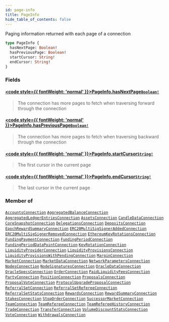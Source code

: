 ```yaml
---
id: page-info
title: PageInfo
hide_table_of_contents: false
---
```








Paging information returned with each page of a connection

```graphql
type PageInfo {
  hasNextPage: Boolean!
  hasPreviousPage: Boolean!
  startCursor: String!
  endCursor: String!
}
```


### Fields

#### [<code style={{ fontWeight: 'normal' }}>PageInfo.<b>hasNextPage</b></code>](#)<Bullet />[`Boolean!`](/testnet/api/graphql/scalars/boolean) <Badge class="secondary" text="non-null"/> <Badge class="secondary" text="scalar"/>
> The connection has more pages to fetch when traversing forward through the connection
> 

#### [<code style={{ fontWeight: 'normal' }}>PageInfo.<b>hasPreviousPage</b></code>](#)<Bullet />[`Boolean!`](/testnet/api/graphql/scalars/boolean) <Badge class="secondary" text="non-null"/> <Badge class="secondary" text="scalar"/>
> The connection has more pages to fetch when traversing backward through the connection
> 

#### [<code style={{ fontWeight: 'normal' }}>PageInfo.<b>startCursor</b></code>](#)<Bullet />[`String!`](/testnet/api/graphql/scalars/string) <Badge class="secondary" text="non-null"/> <Badge class="secondary" text="scalar"/>
> The first cursor in the current page
> 

#### [<code style={{ fontWeight: 'normal' }}>PageInfo.<b>endCursor</b></code>](#)<Bullet />[`String!`](/testnet/api/graphql/scalars/string) <Badge class="secondary" text="non-null"/> <Badge class="secondary" text="scalar"/>
> The last cursor in the current page
> 



### Member of

[`AccountsConnection`](/testnet/api/graphql/objects/accounts-connection)  <Badge class="secondary" text="object"/><Bullet />[`AggregatedBalanceConnection`](/testnet/api/graphql/objects/aggregated-balance-connection)  <Badge class="secondary" text="object"/><Bullet />[`AggregatedLedgerEntriesConnection`](/testnet/api/graphql/objects/aggregated-ledger-entries-connection)  <Badge class="secondary" text="object"/><Bullet />[`AssetsConnection`](/testnet/api/graphql/objects/assets-connection)  <Badge class="secondary" text="object"/><Bullet />[`CandleDataConnection`](/testnet/api/graphql/objects/candle-data-connection)  <Badge class="secondary" text="object"/><Bullet />[`CoreSnapshotConnection`](/testnet/api/graphql/objects/core-snapshot-connection)  <Badge class="secondary" text="object"/><Bullet />[`DelegationsConnection`](/testnet/api/graphql/objects/delegations-connection)  <Badge class="secondary" text="object"/><Bullet />[`DepositsConnection`](/testnet/api/graphql/objects/deposits-connection)  <Badge class="secondary" text="object"/><Bullet />[`EpochRewardSummaryConnection`](/testnet/api/graphql/objects/epoch-reward-summary-connection)  <Badge class="secondary" text="object"/><Bullet />[`ERC20MultiSigSignerAddedConnection`](/testnet/api/graphql/objects/erc20-multi-sig-signer-added-connection)  <Badge class="secondary" text="object"/><Bullet />[`ERC20MultiSigSignerRemovedConnection`](/testnet/api/graphql/objects/erc20-multi-sig-signer-removed-connection)  <Badge class="secondary" text="object"/><Bullet />[`EthereumKeyRotationsConnection`](/testnet/api/graphql/objects/ethereum-key-rotations-connection)  <Badge class="secondary" text="object"/><Bullet />[`FundingPaymentConnection`](/testnet/api/graphql/objects/funding-payment-connection)  <Badge class="secondary" text="object"/><Bullet />[`FundingPeriodConnection`](/testnet/api/graphql/objects/funding-period-connection)  <Badge class="secondary" text="object"/><Bullet />[`FundingPeriodDataPointConnection`](/testnet/api/graphql/objects/funding-period-data-point-connection)  <Badge class="secondary" text="object"/><Bullet />[`KeyRotationConnection`](/testnet/api/graphql/objects/key-rotation-connection)  <Badge class="secondary" text="object"/><Bullet />[`LiquidityProviderConnection`](/testnet/api/graphql/objects/liquidity-provider-connection)  <Badge class="secondary" text="object"/><Bullet />[`LiquidityProvisionsConnection`](/testnet/api/graphql/objects/liquidity-provisions-connection)  <Badge class="secondary" text="object"/><Bullet />[`LiquidityProvisionsWithPendingConnection`](/testnet/api/graphql/objects/liquidity-provisions-with-pending-connection)  <Badge class="secondary" text="object"/><Bullet />[`MarginConnection`](/testnet/api/graphql/objects/margin-connection)  <Badge class="secondary" text="object"/><Bullet />[`MarketConnection`](/testnet/api/graphql/objects/market-connection)  <Badge class="secondary" text="object"/><Bullet />[`MarketDataConnection`](/testnet/api/graphql/objects/market-data-connection)  <Badge class="secondary" text="object"/><Bullet />[`NetworkParametersConnection`](/testnet/api/graphql/objects/network-parameters-connection)  <Badge class="secondary" text="object"/><Bullet />[`NodesConnection`](/testnet/api/graphql/objects/nodes-connection)  <Badge class="secondary" text="object"/><Bullet />[`NodeSignaturesConnection`](/testnet/api/graphql/objects/node-signatures-connection)  <Badge class="secondary" text="object"/><Bullet />[`OracleDataConnection`](/testnet/api/graphql/objects/oracle-data-connection)  <Badge class="secondary" text="object"/><Bullet />[`OracleSpecsConnection`](/testnet/api/graphql/objects/oracle-specs-connection)  <Badge class="secondary" text="object"/><Bullet />[`OrderConnection`](/testnet/api/graphql/objects/order-connection)  <Badge class="secondary" text="object"/><Bullet />[`PaidLiquidityFeesConnection`](/testnet/api/graphql/objects/paid-liquidity-fees-connection)  <Badge class="secondary" text="object"/><Bullet />[`PartyConnection`](/testnet/api/graphql/objects/party-connection)  <Badge class="secondary" text="object"/><Bullet />[`PositionConnection`](/testnet/api/graphql/objects/position-connection)  <Badge class="secondary" text="object"/><Bullet />[`ProposalsConnection`](/testnet/api/graphql/objects/proposals-connection)  <Badge class="secondary" text="object"/><Bullet />[`ProposalVoteConnection`](/testnet/api/graphql/objects/proposal-vote-connection)  <Badge class="secondary" text="object"/><Bullet />[`ProtocolUpgradeProposalConnection`](/testnet/api/graphql/objects/protocol-upgrade-proposal-connection)  <Badge class="secondary" text="object"/><Bullet />[`ReferralSetConnection`](/testnet/api/graphql/objects/referral-set-connection)  <Badge class="secondary" text="object"/><Bullet />[`ReferralSetRefereeConnection`](/testnet/api/graphql/objects/referral-set-referee-connection)  <Badge class="secondary" text="object"/><Bullet />[`ReferralSetStatsConnection`](/testnet/api/graphql/objects/referral-set-stats-connection)  <Badge class="secondary" text="object"/><Bullet />[`RewardsConnection`](/testnet/api/graphql/objects/rewards-connection)  <Badge class="secondary" text="object"/><Bullet />[`RewardSummaryConnection`](/testnet/api/graphql/objects/reward-summary-connection)  <Badge class="secondary" text="object"/><Bullet />[`StakesConnection`](/testnet/api/graphql/objects/stakes-connection)  <Badge class="secondary" text="object"/><Bullet />[`StopOrderConnection`](/testnet/api/graphql/objects/stop-order-connection)  <Badge class="secondary" text="object"/><Bullet />[`SuccessorMarketConnection`](/testnet/api/graphql/objects/successor-market-connection)  <Badge class="secondary" text="object"/><Bullet />[`TeamConnection`](/testnet/api/graphql/objects/team-connection)  <Badge class="secondary" text="object"/><Bullet />[`TeamRefereeConnection`](/testnet/api/graphql/objects/team-referee-connection)  <Badge class="secondary" text="object"/><Bullet />[`TeamRefereeHistoryConnection`](/testnet/api/graphql/objects/team-referee-history-connection)  <Badge class="secondary" text="object"/><Bullet />[`TradeConnection`](/testnet/api/graphql/objects/trade-connection)  <Badge class="secondary" text="object"/><Bullet />[`TransferConnection`](/testnet/api/graphql/objects/transfer-connection)  <Badge class="secondary" text="object"/><Bullet />[`VolumeDiscountStatsConnection`](/testnet/api/graphql/objects/volume-discount-stats-connection)  <Badge class="secondary" text="object"/><Bullet />[`VoteConnection`](/testnet/api/graphql/objects/vote-connection)  <Badge class="secondary" text="object"/><Bullet />[`WithdrawalsConnection`](/testnet/api/graphql/objects/withdrawals-connection)  <Badge class="secondary" text="object"/>



